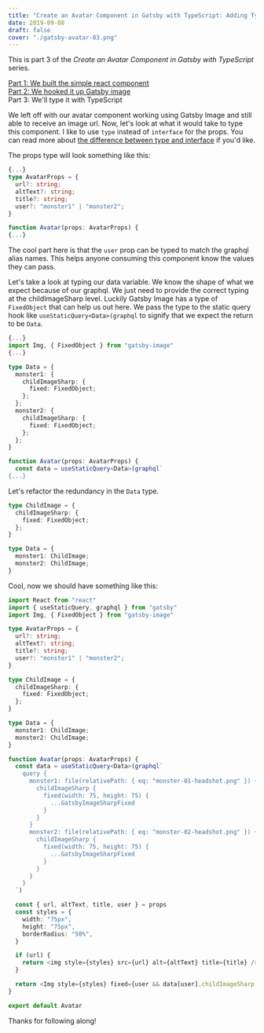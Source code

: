 ```yaml
---
title: "Create an Avatar Component in Gatsby with TypeScript: Adding Types"
date: 2019-09-08
draft: false
cover: "./gatsby-avatar-03.png"
---
```


This is part 3 of the *Create an Avatar Component in Gatsby with TypeScript* series.

[Part 1: We built the simple react component](/blog/avatar-component-gatsby "Part 1")<br />
[Part 2: We hooked it up Gatsby image](/blog/avatar-component-gatsby-2 "Part 2")<br />
Part 3: We'll type it with TypeScript

We left off with our avatar component working using Gatsby Image and still able to receive an image url. Now, let's look at what it would take to type this component. I like to use `type` instead of `interface` for the props. You can read more about [the difference between type and interface](https://medium.com/@martin_hotell/interface-vs-type-alias-in-typescript-2-7-2a8f1777af4c) if you'd like.

The props type will look something like this:

```typescript
{...}
type AvatarProps = {
  url?: string;
  altText?: string;
  title?: string;
  user?: "monster1" | "monster2";
}

function Avatar(props: AvatarProps) {
{...}
```
The cool part here is that the `user` prop can be typed to match the graphql alias names. This helps anyone consuming this component know the values they can pass.

Let's take a look at typing our data variable. We know the shape of what we expect because of our graphql. We just need to provide the correct typing at the childImageSharp level. Luckily Gatsby Image has a type of `FixedObject` that can help us out here. We pass the type to the static query hook like `useStaticQuery<Data>(graphql` to signify that we expect the return to be `Data`.

```typescript
{...}
import Img, { FixedObject } from "gatsby-image"
{...}

type Data = {
  monster1: {
    childImageSharp: {
      fixed: FixedObject;
    };
  };
  monster2: {
    childImageSharp: {
      fixed: FixedObject;
    };
  };
}

function Avatar(props: AvatarProps) {
  const data = useStaticQuery<Data>(graphql`
{...}
```

Let's refactor the redundancy in the `Data` type. 

```typescript
type ChildImage = {
  childImageSharp: {
    fixed: FixedObject;
  };
}

type Data = {
  monster1: ChildImage;
  monster2: ChildImage;
}
```

Cool, now we should have something like this:

```typescript
import React from "react"
import { useStaticQuery, graphql } from "gatsby"
import Img, { FixedObject } from "gatsby-image"

type AvatarProps = {
  url?: string;
  altText?: string;
  title?: string;
  user?: "monster1" | "monster2";
}

type ChildImage = {
  childImageSharp: {
    fixed: FixedObject;
  };
}

type Data = {
  monster1: ChildImage;
  monster2: ChildImage;
}

function Avatar(props: AvatarProps) {
  const data = useStaticQuery<Data>(graphql`
    query {
      monster1: file(relativePath: { eq: "monster-01-headshot.png" }) {
        childImageSharp {
          fixed(width: 75, height: 75) {
            ...GatsbyImageSharpFixed
          }
        }
      }
      monster2: file(relativePath: { eq: "monster-02-headshot.png" }) {
        childImageSharp {
          fixed(width: 75, height: 75) {
            ...GatsbyImageSharpFixed
          }
        }
      }
    }
  `)

  const { url, altText, title, user } = props
  const styles = {
    width: "75px",
    height: "75px",
    borderRadius: "50%",
  }

  if (url) {
    return <img style={styles} src={url} alt={altText} title={title} />
  }

  return <Img style={styles} fixed={user && data[user].childImageSharp.fixed} alt={altText} title={title} />
}

export default Avatar
```

Thanks for following along! 
